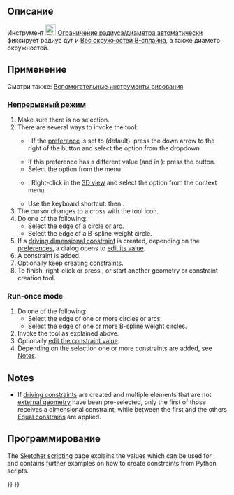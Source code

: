 <languages/>

{{Docnav/ru
|[[Sketcher_ConstrainDistance/ru|Ограничение Расстояния]]
|[[Sketcher_ConstrainRadius/ru|Ограничение Радиуса]]
|[[Sketcher_Workbench/ru|Скетчер]]
|IconL=Sketcher_ConstrainDistance.svg
|IconR=Sketcher_ConstrainRadius.svg
|IconC=Workbench_Sketcher.svg
}}

{{GuiCommand/ru
|Name=Sketcher ConstrainRadiam
|Name/ru=Скетчер Ограничение радиуса/диаметра автоматически
|MenuLocation=Эскиз → Ограничения эскиза → Ограничение радиуса/диаметра автоматически
|Workbenches=[[Sketcher_Workbench/ru|Скетчер]]
|Shortcut={{KEY|K}} {{KEY|S}}
|Version=0.20
|SeeAlso=[[Sketcher_ConstrainRadius/ru|Скетчер  Ограничение Радиуса]], [[Sketcher_ConstrainDiameter/ru|Скетчер Ограничение Диаметра]]
}}

<span id="Description"></span>
== Описание ==

Инструмент [[Image:Sketcher_ConstrainRadiam.svg|24px]] [[Sketcher_ConstrainRadiam/ru|Ограничение радиуса/диаметра автоматически]] фиксирует радиус дуг и [[Sketcher_CreateBSpline/ru#Notes|Вес окружностей B-сплайна]], а также диаметр окружностей.

<span id="Usage"></span>
== Применение ==

Смотри также: [[Sketcher_Workbench/ru#Drawing_aids|Вспомогательные инструменты рисования]].

<span id="Continue_mode"></span>
=== [[Sketcher_Workbench/ru#Continue_modes|Непрерывный режим]] ===

# Make sure there is no selection.
# There are several ways to invoke the tool:
#* {{Version|1.0}}: If the {{MenuCommand|Dimensioning constraints}} [[Sketcher_Preferences#General|preference]] is set to {{Value|Single tool}} (default): press the down arrow to the right of the {{Button|[[Image:Sketcher_Dimension.svg||x16px]][[Image:Toolbar_flyout_arrow.svg|x16px]]}} button and select the {{MenuCommand|[[Image:Sketcher_ConstrainRadiam.svg|16px]] Constrain auto radius/diameter}} option from the dropdown.
#* If this preference has a different value (and in {{VersionMinus|0.21}}): press the {{Button|[[Image:Sketcher_ConstrainRadiam.svg|16px]] [[Sketcher_ConstrainRadiam|Constrain auto radius/diameter]]}} button.
#* Select the {{MenuCommand|Sketch → Sketcher constraints → [[Image:Sketcher_ConstrainRadiam.svg|16px]] Constrain auto radius/diameter}} option from the menu.
#* {{Version|1.0}}: Right-click in the [[3D_view|3D view]] and select the {{MenuCommand|Dimension → [[Image:Sketcher_ConstrainRadiam.svg|16px]] Constrain auto radius/diameter}} option from the context menu.
#* Use the keyboard shortcut: {{KEY|K}} then {{KEY|S}}.
# The cursor changes to a cross with the tool icon.
# Do one of the following:
#* Select the edge of a circle or arc.
#* Select the edge of a B-spline weight circle.
# If a [[Sketcher_ToggleDrivingConstraint|driving dimensional constraint]] is created, depending on the [[Sketcher_Preferences#Display|preferences]], a dialog opens to [[Sketcher_Workbench#Edit_constraints|edit its value]].
# A constraint is added.
# Optionally keep creating constraints.
# To finish, right-click or press {{KEY|Esc}}, or start another geometry or constraint creation tool.

===Run-once mode===

# Do one of the following:
#* Select the edge of one or more circles or arcs.
#* Select the edge of one or more B-spline weight circles.
# Invoke the tool as explained above.
# Optionally [[Sketcher_Workbench#Edit_constraints|edit the constraint value]].
# Depending on the selection one or more constraints are added, see [[#Notes|Notes]].

==Notes==

* If [[Sketcher_ToggleDrivingConstraint|driving constraints]] are created and multiple elements that are not [[Sketcher_External|external geometry]] have been pre-selected, only the first of those receives a dimensional constraint, while between the first and the others [[Sketcher_ConstrainEqual|Equal constrains]] are applied.

<span id="Scripting"></span>
==Программирование==

{{Code|code=
Sketch.addConstraint(Sketcher.Constraint('Radius', ArcOrCircle, App.Units.Quantity('123.0 mm')))
Sketch.addConstraint(Sketcher.Constraint('Diameter', ArcOrCircle, App.Units.Quantity('246.0 mm')))
}}

The [[Sketcher_scripting|Sketcher scripting]] page explains the values which can be used for {{incode|ArcOrCircle}}, and contains further examples on how to create constraints from Python scripts.


{{Docnav/ru
|[[Sketcher_ConstrainDistance/ru|Ограничение Расстояния]]
|[[Sketcher_ConstrainRadius/ru|Ограничение Радиуса]]
|[[Sketcher_Workbench/ru|Скетчер]]
|IconL=Sketcher_ConstrainDistance.svg
|IconR=Sketcher_ConstrainRadius.svg
|IconC=Workbench_Sketcher.svg
}}

{{Sketcher_Tools_navi{{#translation:}}}}
{{Userdocnavi{{#translation:}}}}